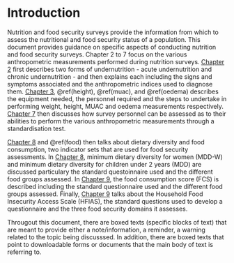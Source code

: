 # Introduction {#introduction}

Nutrition and food security surveys provide the information from which to assess the nutritional and food security status of a population. This document provides guidance on specific aspects of conducting nutrition and food security surveys. Chapter 2 to 7 focus on the various anthropometric measurements performed during nutrition surveys. [Chapter 2](#anthro) first describes two forms of undernutrition - acute undernutrition and chronic undernutrition - and then explains each including the signs and symptoms associated and the anthropometric indices used to diagnose them. [Chapter 3](#weight), \@ref(height), \@ref(muac), and \@ref(oedema) describes the equipment needed, the personnel required and the steps to undertake in performing weight, height, MUAC and oedema measurements respectively. [Chapter 7](#standard) then discusses how survey personnel can be assessed as to their abilities to perform the various anthropometric measurements through a standardisation test.

[Chapter 8](#diet) and \@ref(food) then talks about dietary diversity and food consumption, two indicator sets that are used for food security assessments. In [Chapter 8](#diet), minimum dietary diversity for women (MDD-W) and minimum dietary diversity for children under 2 years (MDD) are discussed particulary the standard questoinnaire used and the different food groups assessed. In [Chapter 9](#food), the food consumption score (FCS) is described including the standard questionnaire used and the different food groups assessed. Finally, [Chapter 9](#hfias) talks about the Household Food Insecurity Access Scale (HFIAS), the standard questions used to develop a questionnaire and the three food security domains it assesses.

Througout this document, there are boxed texts (specific blocks of text) that are meant to provide either a note/information, a reminder, a warning related to the topic being discusssed. In addition, there are boxed texts that point to downloadable forms or documents that the main body of text is referring to.